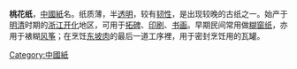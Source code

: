 {{unreferenced|time=2012-01-19T05:52:15+00:00}}
'''桃花纸'''，[[中國紙|中國紙]]名。纸质薄，半[[透明|透明]]，较有[[韌性_(科學)|韧性]]，是出现较晚的古纸之一。始产于[[明|明]][[清|清]]时期的[[浙江|浙江]][[开化|开化]]地区，可用于[[拓碑|拓碑]]、[[印刷|印刷]]、[[书画|书画]]。早期民间常用做[[糊窗纸|糊窗纸]]，亦用于裱糊[[风筝|风筝]]；在烹饪[[东坡肉|东坡肉]]的最后一道工序裡，用于密封烹饪用的瓦罐。

[[Category:中國紙|Category:中國紙]]